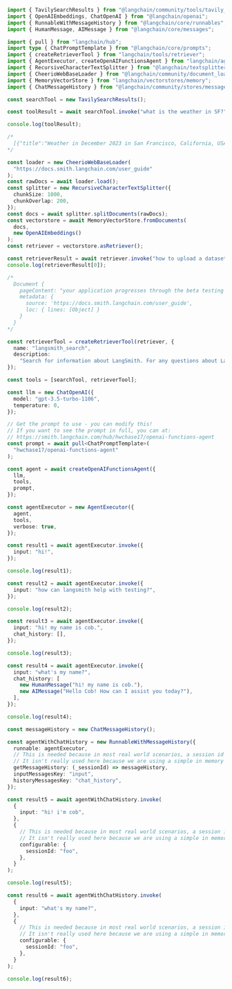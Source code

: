 ```typescript
import { TavilySearchResults } from "@langchain/community/tools/tavily_search";
import { OpenAIEmbeddings, ChatOpenAI } from "@langchain/openai";
import { RunnableWithMessageHistory } from "@langchain/core/runnables";
import { HumanMessage, AIMessage } from "@langchain/core/messages";

import { pull } from "langchain/hub";
import type { ChatPromptTemplate } from "@langchain/core/prompts";
import { createRetrieverTool } from "langchain/tools/retriever";
import { AgentExecutor, createOpenAIFunctionsAgent } from "langchain/agents";
import { RecursiveCharacterTextSplitter } from "@langchain/textsplitters";
import { CheerioWebBaseLoader } from "@langchain/community/document_loaders/web/cheerio";
import { MemoryVectorStore } from "langchain/vectorstores/memory";
import { ChatMessageHistory } from "@langchain/community/stores/message/in_memory";

const searchTool = new TavilySearchResults();

const toolResult = await searchTool.invoke("what is the weather in SF?");

console.log(toolResult);

/*
  [{"title":"Weather in December 2023 in San Francisco, California, USA","url":"https://www.timeanddate.com/weather/@5391959/historic?month=12&year=2023","content":"Currently: 52 °F. Broken clouds. (Weather station: San Francisco International Airport, USA). See more current weather Select month: December 2023 Weather in San Francisco — Graph °F Sun, Dec 17 Lo:55 6 pm Hi:57 4 Mon, Dec 18 Lo:54 12 am Hi:55 7 Lo:54 6 am Hi:55 10 Lo:57 12 pm Hi:64 9 Lo:63 6 pm Hi:64 14 Tue, Dec 19 Lo:61","score":0.96006},...]
*/

const loader = new CheerioWebBaseLoader(
  "https://docs.smith.langchain.com/user_guide"
);
const rawDocs = await loader.load();
const splitter = new RecursiveCharacterTextSplitter({
  chunkSize: 1000,
  chunkOverlap: 200,
});
const docs = await splitter.splitDocuments(rawDocs);
const vectorstore = await MemoryVectorStore.fromDocuments(
  docs,
  new OpenAIEmbeddings()
);
const retriever = vectorstore.asRetriever();

const retrieverResult = await retriever.invoke("how to upload a dataset");
console.log(retrieverResult[0]);

/*
  Document {
    pageContent: "your application progresses through the beta testing phase, it's essential to continue collecting data to refine and improve...",
    metadata: {
      source: 'https://docs.smith.langchain.com/user_guide',
      loc: { lines: [Object] }
    }
  }
*/

const retrieverTool = createRetrieverTool(retriever, {
  name: "langsmith_search",
  description:
    "Search for information about LangSmith. For any questions about LangSmith, you must use this tool!",
});

const tools = [searchTool, retrieverTool];

const llm = new ChatOpenAI({
  model: "gpt-3.5-turbo-1106",
  temperature: 0,
});

// Get the prompt to use - you can modify this!
// If you want to see the prompt in full, you can at:
// https://smith.langchain.com/hub/hwchase17/openai-functions-agent
const prompt = await pull<ChatPromptTemplate>(
  "hwchase17/openai-functions-agent"
);

const agent = await createOpenAIFunctionsAgent({
  llm,
  tools,
  prompt,
});

const agentExecutor = new AgentExecutor({
  agent,
  tools,
  verbose: true,
});

const result1 = await agentExecutor.invoke({
  input: "hi!",
});

console.log(result1);

const result2 = await agentExecutor.invoke({
  input: "how can langsmith help with testing?",
});

console.log(result2);

const result3 = await agentExecutor.invoke({
  input: "hi! my name is cob.",
  chat_history: [],
});

console.log(result3);

const result4 = await agentExecutor.invoke({
  input: "what's my name?",
  chat_history: [
    new HumanMessage("hi! my name is cob."),
    new AIMessage("Hello Cob! How can I assist you today?"),
  ],
});

console.log(result4);

const messageHistory = new ChatMessageHistory();

const agentWithChatHistory = new RunnableWithMessageHistory({
  runnable: agentExecutor,
  // This is needed because in most real world scenarios, a session id is needed per user.
  // It isn't really used here because we are using a simple in memory ChatMessageHistory.
  getMessageHistory: (_sessionId) => messageHistory,
  inputMessagesKey: "input",
  historyMessagesKey: "chat_history",
});

const result5 = await agentWithChatHistory.invoke(
  {
    input: "hi! i'm cob",
  },
  {
    // This is needed because in most real world scenarios, a session id is needed per user.
    // It isn't really used here because we are using a simple in memory ChatMessageHistory.
    configurable: {
      sessionId: "foo",
    },
  }
);

console.log(result5);

const result6 = await agentWithChatHistory.invoke(
  {
    input: "what's my name?",
  },
  {
    // This is needed because in most real world scenarios, a session id is needed per user.
    // It isn't really used here because we are using a simple in memory ChatMessageHistory.
    configurable: {
      sessionId: "foo",
    },
  }
);

console.log(result6);
```
